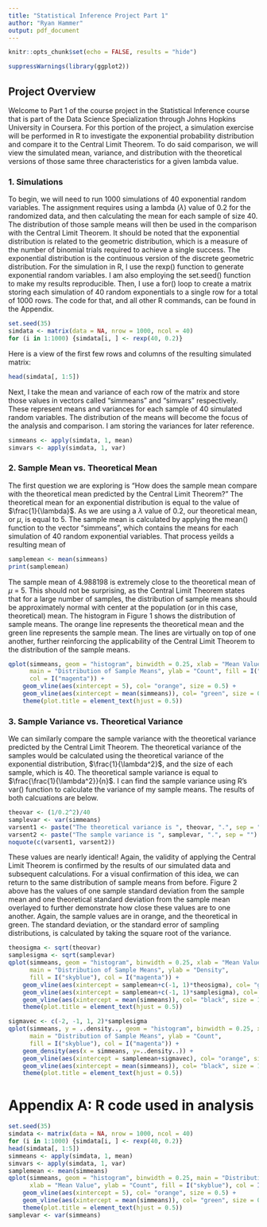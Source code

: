 ```yaml
---
title: "Statistical Inference Project Part 1"
author: "Ryan Hammer"
output: pdf_document
---
```

```r
knitr::opts_chunk$set(echo = FALSE, results = "hide")
```
```r
suppressWarnings(library(ggplot2))
```
## Project Overview
Welcome to Part 1 of the course project in the Statistical Inference course that is part of the Data Science Specialization through Johns Hopkins University in Coursera. For this portion of the project, a simulation exercise will be performed in R to investigate the exponential probability distribution and compare it to the Central Limit Theorem. To do said comparison, we will view the simulated mean, variance, and distribution with the theoretical versions of those same three characteristics for a given lambda value.

### 1. Simulations
To begin, we will need to run 1000 simulations of 40 exponential random variables. The assignment requires using a lambda ($\lambda$) value of 0.2 for the randomized data, and then calculating the mean for each sample of size 40. The distribution of those sample means will then be used in the comparison with the Central Limit Theorem. It should be noted that the exponential distribution is related to the geometric distribution, which is a measure of the number of binomial trials required to achieve a single success. The exponential distribution is the continuous version of the discrete geometric distribution.
For the simulation in R, I use the rexp() function to generate exponential random variables. I am also employing the set.seed() function to make my results reproducible. Then, I use a for() loop to create a matrix storing each simulation of 40 random exponentials to a single row for a total of 1000 rows. The code for that, and all other R commands, can be found in the Appendix.

```r
set.seed(35)
simdata <- matrix(data = NA, nrow = 1000, ncol = 40)
for (i in 1:1000) {simdata[i, ] <- rexp(40, 0.2)}
```

Here is a view of the first few rows and columns of the resulting simulated matrix:

```r
head(simdata[, 1:5])
```

Next, I take the mean and variance of each row of the matrix and store those values in vectors called "simmeans" and "simvars" respectively. These represent means and variances for each sample of 40 simulated random variables. The distribution of the means will become the focus of the analysis and comparison. I am storing the variances for later reference.

```r
simmeans <- apply(simdata, 1, mean)
simvars <- apply(simdata, 1, var)
```

### 2. Sample Mean vs. Theoretical Mean
The first question we are exploring is "How does the sample mean compare with the theoretical mean predicted by the Central Limit Theorem?" The theoretical mean for an exponential distribution is equal to the value of $\frac{1}{\lambda}$. As we are using a $\lambda$ value of 0.2, our theoretical mean, or $\mu$, is equal to 5. The sample mean is calculated by applying the mean() function to the vector "simmeans", which contains the means for each simulation of 40 random exponential variables. That process yeilds a resulting mean of 

```r
samplemean <- mean(simmeans)
print(samplemean)
```

The sample mean of 4.988198 is extremely close to the theoretical mean of $\mu$ = 5. This should not be surprising, as the Central Limit Theorem states that for a large number of samples, the distribution of sample means should be approximately normal with center at the population (or in this case, theoretical) mean. The histogram in Figure 1 shows the distribution of sample means. The orange line represents the theoretical mean and the green line represents the sample mean. The lines are virtually on top of one another, further reinforcing the applicability of the Central Limit Theorem to the distribution of the sample means.

```r
qplot(simmeans, geom = "histogram", binwidth = 0.25, xlab = "Mean Value",
      main = "Distribution of Sample Means", ylab = "Count", fill = I("skyblue"), 
      col = I("magenta")) +
    geom_vline(aes(xintercept = 5), col= "orange", size = 0.5) +
    geom_vline(aes(xintercept = mean(simmeans)), col= "green", size = 0.5) +
    theme(plot.title = element_text(hjust = 0.5))
```

### 3. Sample Variance vs. Theoretical Variance
We can similarly compare the sample variance with the theoretical variance predicted by the Central Limit Theorem. The theoretical variance of the samples would be calculated using the theoretical variance of the exponential distribution, $\frac{1}{\lambda^2}$, and the size of each sample, which is 40. The theoretical sample variance is equal to $\frac{\frac{1}{\lambda^2}}{n}$. I can find the sample variance using R's var() function to calculate the variance of my sample means. The results of both calcuations are below.

```r
theovar <- (1/0.2^2)/40
samplevar <- var(simmeans)
varsent1 <- paste("The theoretical variance is ", theovar, ".", sep = "")
varsent2 <- paste("The sample variance is ", samplevar, ".", sep = "")
noquote(c(varsent1, varsent2))
```

These values are nearly identical! Again, the validity of applying the Central Limit Theorem is confirmed by the results of our simulated data and subsequent calculations.
For a visual confirmation of this idea, we can return to the same distribution of sample means from before. Figure 2 above has the values of one sample standard deviation from the sample mean and one theoretical standard deviation from the sample mean overlayed to further demonstrate how close these values are to one another. Again, the sample values are in orange, and the theoretical in green. The standard deviation, or the standard error of sampling distributions, is calculated by taking the square root of the variance.

```r
theosigma <- sqrt(theovar)
samplesigma <- sqrt(samplevar)
qplot(simmeans, geom = "histogram", binwidth = 0.25, xlab = "Mean Value",
      main = "Distribution of Sample Means", ylab = "Density",
      fill = I("skyblue"), col = I("magenta")) +
    geom_vline(aes(xintercept = samplemean+c(-1, 1)*theosigma), col= "green", size = 0.5) +
    geom_vline(aes(xintercept = samplemean+c(-1, 1)*samplesigma), col= "orange", size = 0.5) +
    geom_vline(aes(xintercept = mean(simmeans)), col= "black", size = 1, linetype = "dotted") +
    theme(plot.title = element_text(hjust = 0.5))
```


```r
sigmavec <- c(-2, -1, 1, 2)*samplesigma
qplot(simmeans, y = ..density.., geom = "histogram", binwidth = 0.25, xlab = "Mean Value",
      main = "Distribution of Sample Means", ylab = "Count",
      fill = I("skyblue"), col = I("magenta")) +
    geom_density(aes(x = simmeans, y=..density..)) +
    geom_vline(aes(xintercept = samplemean+sigmavec), col= "orange", size = 0.5) +
    geom_vline(aes(xintercept = mean(simmeans)), col= "black", size = 1, linetype = "dotted") +
    theme(plot.title = element_text(hjust = 0.5))
```
\pagebreak

# Appendix A: R code used in analysis

```r
set.seed(35)
simdata <- matrix(data = NA, nrow = 1000, ncol = 40)
for (i in 1:1000) {simdata[i, ] <- rexp(40, 0.2)}
head(simdata[, 1:5])
simmeans <- apply(simdata, 1, mean)
simvars <- apply(simdata, 1, var)
samplemean <- mean(simmeans)
qplot(simmeans, geom = "histogram", binwidth = 0.25, main = "Distribution of Sample Means",
      xlab = "Mean Value", ylab = "Count", fill = I("skyblue"), col = I("magenta")) +
    geom_vline(aes(xintercept = 5), col= "orange", size = 0.5) +
    geom_vline(aes(xintercept = mean(simmeans)), col= "green", size = 0.5) +
    theme(plot.title = element_text(hjust = 0.5))
samplevar <- var(simmeans)
```

